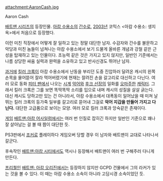 attachment:AaronCash.jpg

Aaron Cash

[[배트맨 시리즈]]의 등장인물. [[아캄 수용소]]의 [[간수]]로, [[2003년]] 코믹스 <아캄 수용소: 생지옥>에서 처음으로 등장했다.

이런 미친 직장에서 어떻게 잘 일하고 있는 정말 대단한 남자. 수감자와 간수를 불문하고 악당과 미친 놈들이 넘쳐나는 아캄 수용소에서 보기 드물게 올바른 개념과 강철 같은 근성을 탑재하고 있는 인물이다. 초능력 같은 것은 가지고 있지 않지만, 일반인 기준에서는 나름 상당한 싸움 실력과 완력을 소유하고 있고 반사신경도 뛰어난 남자.

[[과거]]에 [[킬러 크록]]이 아캄 수용소에서 난동을 부리던 도중 진압하러 달려온 캐시의 왼쪽 손목을 물어뜯어 잘라 먹어버렸기에 현재는 잘려진 손을 갈고리로 대신하고 다닌다. 여러 모로 동화 [[피터 팬]]에서 나오는 [[시계]] [[악어]]와 [[후크 선장]]의 일화를 [[오마주]]한 [[캐릭터]]. 그래서 킬러 크록은 그를 보면 똑딱똑딱 소리를 입으로 내며 캐시의 성질을 살살 긁는다. 대신 캐시도 당하고만 있는 건 아니라서, 아캄 수용소에서 대폭동이 일어났을 때 미쳐 날뛰는 킬러 크록의 등가죽 일부를 갈고리로 뜯어내 그걸로 '''악어 지갑을 만들어 가지고 다닌다.''' 대단한 고급품으로 보이는 모양. 여러 모로 킬러 크록과 앙숙같은 존재이다.  

[[게임]] [[배트맨:아캄 어사일럼]]에서는 여러 번 인질로 잡히긴 하지만 일반인 기준으로 꽤나 잘 살아남는 걸 볼 때 짬이 대단한 듯.

PS3판에서 [[조커(DC 코믹스)|조커]]로 플레이하다 게임오버 당할 경우 이 남자와 배트맨이 교대로 나타나서 갈군다.

후속작인 [[배트맨:아캄 시티]]에서도 역시나 등장해서 배트맨이 여러 번 구해주러 다니게 만든다.

[[프리퀄]]인 [[배트맨: 아캄 오리진]]에서는 등장하지 않지만 GCPD 건물에서 그의 라커가 있는 것을 볼 수 있다. 이 때는 아캄 수용소 소속이 아니라 고담시경 소속이었던 듯.
